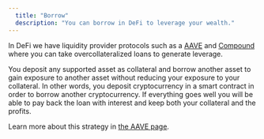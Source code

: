```yaml
---
  title: "Borrow"
  description: "You can borrow in DeFi to leverage your wealth."
---
```


In DeFi we have liquidity provider protocols such as a [AAVE](/projects/aave) and [Compound](/projects/compound) where you can take overcollateralized loans to generate leverage.

You deposit any supported asset as collateral and borrow another asset to gain exposure to another asset without reducing your exposure to your collateral. In other words, you deposit cryptocurrency in a smart contract in order to borrow another cryptocurrency. If everything goes well you will be able to pay back the loan with interest and keep both your collateral and the profits.

Learn more about this strategy in [the AAVE page](/projects/aave).
